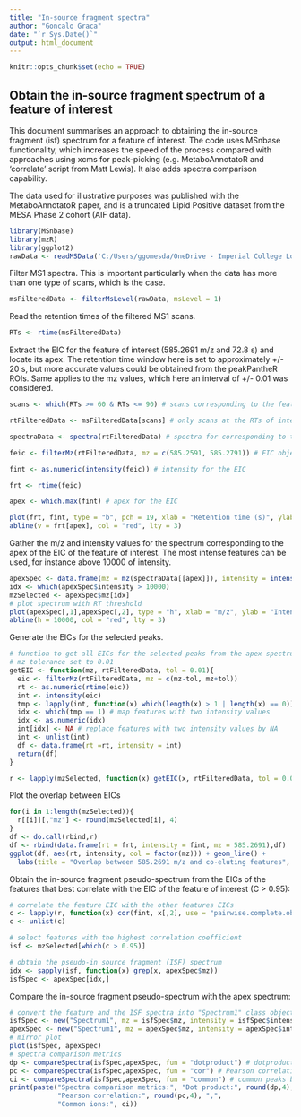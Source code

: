 ```yaml
---
title: "In-source fragment spectra"
author: "Goncalo Graca"
date: "`r Sys.Date()`"
output: html_document
---
```


```r
knitr::opts_chunk$set(echo = TRUE)
```

## Obtain the in-source fragment spectrum of a feature of interest

This document summarises an approach to obtaining the in-source fragment (isf) spectrum for a feature of interest. The code uses MSnbase functionality, which increases the speed of the process compared with approaches using xcms for peak-picking (e.g. MetaboAnnotatoR and 'correlate' script from Matt Lewis). It also adds spectra comparison capability.

The data used for illustrative purposes was published with the MetaboAnnotatoR paper, and is a truncated Lipid Positive dataset from the MESA Phase 2 cohort (AIF data). 
```r
library(MSnbase)
library(mzR)
library(ggplot2)
rawData <- readMSData('C:/Users/ggomesda/OneDrive - Imperial College London/Documents/Lipid_Positive_QC.mzML', mode='onDisk', centroided. = TRUE)
```

Filter MS1 spectra. This is important particularly when the data has more than one type of scans, which is the case.
```r
msFilteredData <- filterMsLevel(rawData, msLevel = 1)
```

Read the retention times of the filtered MS1 scans.
```r
RTs <- rtime(msFilteredData)
```

Extract the EIC for the feature of interest (585.2691 m/z and 72.8 s) and locate its apex.
The retention time window here is set to approximately +/- 20 s, but more accurate values could be obtained from the peakPantheR ROIs.
Same applies to the mz values, which here an interval of +/- 0.01 was considered.
```r
scans <- which(RTs >= 60 & RTs <= 90) # scans corresponding to the feature of interest

rtFilteredData <- msFilteredData[scans] # only scans at the RTs of interest

spectraData <- spectra(rtFilteredData) # spectra for corresponding to the scans of interest 

feic <- filterMz(rtFilteredData, mz = c(585.2591, 585.2791)) # EIC object

fint <- as.numeric(intensity(feic)) # intensity for the EIC

frt <- rtime(feic)

apex <- which.max(fint) # apex for the EIC

plot(frt, fint, type = "b", pch = 19, xlab = "Retention time (s)", ylab = "Intensity (a.u.)", main = "585.2691 m/z, 72.8s")
abline(v = frt[apex], col = "red", lty = 3)
```

Gather the m/z and intensity values for the spectrum corresponding to the apex of the EIC of the feature of interest. The most intense features can be used, for instance above 10000 of intensity.
```r
apexSpec <- data.frame(mz = mz(spectraData[[apex]]), intensity = intensity(spectraData[[apex]])) # spectrum to get ISFs from
idx <- which(apexSpec$intensity > 10000)
mzSelected <- apexSpec$mz[idx]
# plot spectrum with RT threshold
plot(apexSpec[,1],apexSpec[,2], type = "h", xlab = "m/z", ylab = "Intensity", main = paste("Retention time", frt[apex], "s"))
abline(h = 10000, col = "red", lty = 3)
```

Generate the EICs for the selected peaks. 
```r
# function to get all EICs for the selected peaks from the apex spectrum
# mz tolerance set to 0.01
getEIC <- function(mz, rtFilteredData, tol = 0.01){
  eic <- filterMz(rtFilteredData, mz = c(mz-tol, mz+tol))
  rt <- as.numeric(rtime(eic))
  int <- intensity(eic)
  tmp <- lapply(int, function(x) which(length(x) > 1 | length(x) == 0)) # some features contain 2 intensity values?
  idx <- which(tmp == 1) # map features with two intensity values
  idx <- as.numeric(idx)
  int[idx] <- NA # replace features with two intensity values by NA
  int <- unlist(int)
  df <- data.frame(rt =rt, intensity = int)
  return(df)
}

r <- lapply(mzSelected, function(x) getEIC(x, rtFilteredData, tol = 0.01))
```

Plot the overlap between EICs
```r
for(i in 1:length(mzSelected)){
  r[[i]][,"mz"] <- round(mzSelected[i], 4)
}
df <- do.call(rbind,r)
df <- rbind(data.frame(rt = frt, intensity = fint, mz = 585.2691),df)
ggplot(df, aes(rt, intensity, col = factor(mz))) + geom_line() +
  labs(title = "Overlap between 585.2691 m/z and co-eluting features", x = "Retention time (s)", y = "Intensity (a.u.)", col = "m/z")
```

Obtain the in-source fragment pseudo-spectrum from the EICs of the features that best correlate with the EIC of the feature of interest (C > 0.95):
```r
# correlate the feature EIC with the other features EICs
c <- lapply(r, function(x) cor(fint, x[,2], use = "pairwise.complete.obs"))
c <- unlist(c)

# select features with the highest correlation coefficient
isf <- mzSelected[which(c > 0.95)]

# obtain the pseudo-in source fragment (ISF) spectrum
idx <- sapply(isf, function(x) grep(x, apexSpec$mz))
isfSpec <- apexSpec[idx,]
```

Compare the in-source fragment pseudo-spectrum with the apex spectrum: 
```r
# convert the feature and the ISF spectra into "Spectrum1" class objects to use spectra comparison functionality from the MSnbase package
isfSpec <- new("Spectrum1", mz = isfSpec$mz, intensity = isfSpec$intensity, centroided = TRUE, rt = as.numeric(frt[apex]))
apexSpec <- new("Spectrum1", mz = apexSpec$mz, intensity = apexSpec$intensity, centroided = TRUE, rt = as.numeric(frt[apex]))
# mirror plot
plot(isfSpec, apexSpec)
# spectra comparison metrics
dp <- compareSpectra(isfSpec,apexSpec, fun = "dotproduct") # dotproduct comparison
pc <- compareSpectra(isfSpec,apexSpec, fun = "cor") # Pearson correlation
ci <- compareSpectra(isfSpec,apexSpec, fun = "common") # common peaks between the two spectra
print(paste("Spectra comparison metrics:", "Dot product:", round(dp,4), ",",
            "Pearson correlation:", round(pc,4), ",",
            "Common ions:", ci))
```